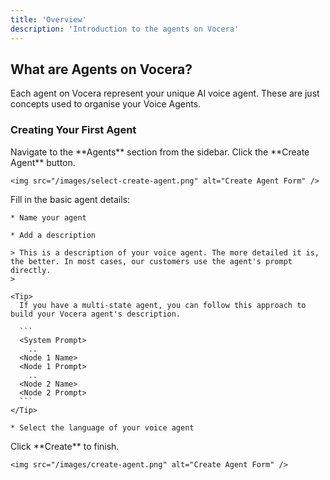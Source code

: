 ```yaml
---
title: 'Overview'
description: 'Introduction to the agents on Vocera'
---
```


## What are Agents on Vocera?

Each agent on Vocera represent your unique AI voice agent. These are just concepts used to organise your Voice Agents.


### Creating Your First Agent

<Steps>
  <Step title="Navigate to the Agents section">
    Navigate to the **Agents** section from the sidebar.
  </Step>

  <Step title="Click the Create Agent button">
    Click the **Create Agent** button.

    <img src="/images/select-create-agent.png" alt="Create Agent Form" />
  </Step>

  <Step title="Fill in the basic agent details">
    Fill in the basic agent details:

    * Name your agent

    * Add a description

    > This is a description of your voice agent. The more detailed it is, the better. In most cases, our customers use the agent's prompt directly.
    >

    <Tip>
      If you have a multi-state agent, you can follow this approach to build your Vocera agent's description.

      ```
      <System Prompt>
        ..
      <Node 1 Name>
      <Node 1 Prompt>
        ..
      <Node 2 Name>
      <Node 2 Prompt>
      ```
    </Tip>

    * Select the language of your voice agent
  </Step>

  <Step title="Click Create to finish">
    Click **Create** to finish.

    <img src="/images/create-agent.png" alt="Create Agent Form" />
  </Step>
</Steps>

